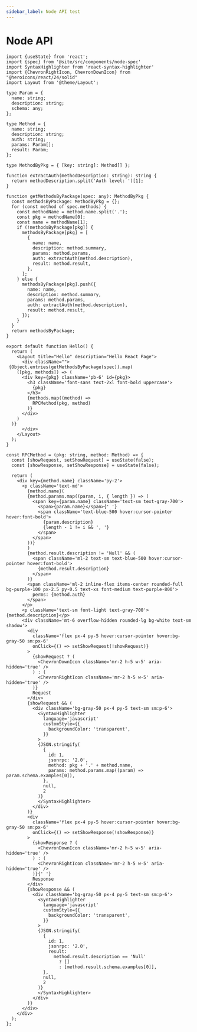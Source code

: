 ```yaml
---
sidebar_label: Node API test
---
```


# Node API

````mdx-code-block
import {useState} from 'react';
import {spec} from '@site/src/components/node-spec'
import SyntaxHighlighter from 'react-syntax-highlighter'
import {ChevronRightIcon, ChevronDownIcon} from "@heroicons/react/24/solid"
import Layout from '@theme/Layout';

type Param = {
  name: string;
  description: string;
  schema: any;
};

type Method = {
  name: string;
  description: string;
  auth: string;
  params: Param[];
  result: Param;
};

type MethodByPkg = { [key: string]: Method[] };

function extractAuth(methodDescription: string): string {
  return methodDescription.split('Auth level: ')[1];
}

function getMethodsByPackage(spec: any): MethodByPkg {
  const methodsByPackage: MethodByPkg = {};
  for (const method of spec.methods) {
    const methodName = method.name.split('.');
    const pkg = methodName[0];
    const name = methodName[1];
    if (!methodsByPackage[pkg]) {
      methodsByPackage[pkg] = [
        {
          name: name,
          description: method.summary,
          params: method.params,
          auth: extractAuth(method.description),
          result: method.result,
        },
      ];
    } else {
      methodsByPackage[pkg].push({
        name: name,
        description: method.summary,
        params: method.params,
        auth: extractAuth(method.description),
        result: method.result,
      });
    }
  }
  return methodsByPackage;
}

export default function Hello() {
  return (
    <Layout title="Hello" description="Hello React Page">
      <div className="">
 {Object.entries(getMethodsByPackage(spec)).map(
    ([pkg, methods]) => (
      <div key={pkg} className='pb-6' id={pkg}>
        <h3 className='font-sans text-2xl font-bold uppercase'>
          {pkg}
        </h3>
        {methods.map((method) =>
          RPCMethod(pkg, method)
        )}
      </div>
    )
  )}
      </div>
    </Layout>
  );
}

const RPCMethod = (pkg: string, method: Method) => {
  const [showRequest, setShowRequest] = useState(false);
  const [showResponse, setShowResponse] = useState(false);

  return (
    <div key={method.name} className='py-2'>
      <p className='text-md'>
        {method.name}(
        {method.params.map((param, i, { length }) => (
          <span key={param.name} className='text-sm text-gray-700'>
            <span>{param.name}</span>{' '}
            <span className='text-blue-500 hover:cursor-pointer hover:font-bold'>
              {param.description}
              {length - 1 != i && ', '}
            </span>
          </span>
        ))}
        )
        {method.result.description != 'Null' && (
          <span className='ml-2 text-sm text-blue-500 hover:cursor-pointer hover:font-bold'>
            {method.result.description}
          </span>
        )}
        <span className='ml-2 inline-flex items-center rounded-full bg-purple-100 px-2.5 py-0.5 text-xs font-medium text-purple-800'>
          perms: {method.auth}
        </span>
      </p>
      <p className='text-sm font-light text-gray-700'>{method.description}</p>
      <div className='mt-6 overflow-hidden rounded-lg bg-white text-sm shadow'>
        <div
          className='flex px-4 py-5 hover:cursor-pointer hover:bg-gray-50 sm:px-6'
          onClick={() => setShowRequest(!showRequest)}
        >
          {showRequest ? (
            <ChevronDownIcon className='mr-2 h-5 w-5' aria-hidden='true' />
          ) : (
            <ChevronRightIcon className='mr-2 h-5 w-5' aria-hidden='true' />
          )}
          Request
        </div>
        {showRequest && (
          <div className='bg-gray-50 px-4 py-5 text-sm sm:p-6'>
            <SyntaxHighlighter
              language='javascript'
              customStyle={{
                backgroundColor: 'transparent',
              }}
            >
            {JSON.stringify(
              {
                id: 1,
                jsonrpc: '2.0',
                method: pkg + '.' + method.name,
                params: method.params.map((param) => param.schema.examples[0]),
              },
              null,
              2
            )}
            </SyntaxHighlighter>
          </div>
        )}
        <div
          className='flex px-4 py-5 hover:cursor-pointer hover:bg-gray-50 sm:px-6'
          onClick={() => setShowResponse(!showResponse)}
        >
          {showResponse ? (
            <ChevronDownIcon className='mr-2 h-5 w-5' aria-hidden='true' />
          ) : (
            <ChevronRightIcon className='mr-2 h-5 w-5' aria-hidden='true' />
          )}{' '}
          Response
        </div>
        {showResponse && (
          <div className='bg-gray-50 px-4 py-5 text-sm sm:p-6'>
            <SyntaxHighlighter
              language='javascript'
              customStyle={{
                backgroundColor: 'transparent',
              }}
            >
            {JSON.stringify(
              {
                id: 1,
                jsonrpc: '2.0',
                result:
                  method.result.description == 'Null'
                    ? []
                    : [method.result.schema.examples[0]],
              },
              null,
              2
            )}
            </SyntaxHighlighter>
          </div>
        )}
      </div>
    </div>
  );
};
````
